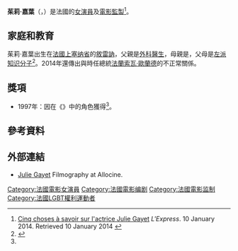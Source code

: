 {{藝人
| 姓名     = 茱莉·嘉葉
| 類型     = 女演員
| image     = Julie Gayet Globes de cristal 2018 2.jpg
| imagesize =250px
| birthname = Julie Gayet
| 出生日期 = {{birth_date_and_age|1972|6|3}}<ref>Extrait de naissance n° 1086/1972 sur [http://www.lesgensducinema.com/affiche_acteur.php?mots=julie+gayet&nom_acteur=GAYET%20Julie&ident=16516&debut=0&record=0&from=ok Les Gens du Cinéma]</ref>
| 出生地點 = {{FRA}}[[上塞纳省|上塞纳省]][[敘雷訥|敘雷訥]]
| 職業     = [[演員|演員]]、[[電影監製|電影監製]]
| 語言     = 
| 身高     = 
| 體重     = 
| 教育程度 = 
| 父母 = Brice Gayet 
| 配偶     = {{marriage|Santiago Amigorena|2003|2006}}<br>{{marriage|[[弗朗索瓦·奥朗德|弗朗索瓦·奥朗德]]|2022}}
| 兒女     = 2
| 出身地   = 
| 出道作   = 
| 出道日期 = 
| 代表作   = 
| 活躍年代 = 1993年～
| 網站     = 
| 相關團體 = 
| 獎項     = 
| IMDb    = 0310865
| 音樂專輯 = 
| 電影     = 
}}

'''茱莉·嘉葉'''（'''{{lang-fr|Julie Gayet}}'''，{{bd|1972年|6月3日|catIdx=Gayet, Julie}}）是法國的[[女演員|女演員]]及[[電影監製|電影監製]]<ref name=express>[http://www.lexpress.fr/styles/vip/videos-cinq-choses-a-savoir-sur-l-actrice-julie-gayet_1312900.html Cinq choses à savoir sur l'actrice Julie Gayet ] {{Wayback|url=http://www.lexpress.fr/styles/vip/videos-cinq-choses-a-savoir-sur-l-actrice-julie-gayet_1312900.html |date=20190328215331 }}  ''L'Express''. 10 January 2014. Retrieved 10 January 2014 {{fr icon}}</ref>。

==家庭和教育==
茱莉·嘉葉出生在[[法國|法國]][[上塞纳省|上塞纳省]]的[[敘雷訥|敘雷訥]]，父親是[[外科醫生|外科醫生]]，母親是{{link-en|古物研究者|antiquarian}}，父母是[[左派|左派]][[知识分子|知识分子]]<ref name="RTL 10 Jan 2014">{{Cite web |url=http://www.rtl.fr/actualites/info/people/article/julie-gayet-une-actrice-cultivee-et-engagee-7768698146 |title=RTL.fr. 10 Jan 2014. Julie Gayet, une actrice cultivée et engagée, by Héloïse Leussier |access-date=2014-01-12 |archive-date=2014-01-13 |archive-url=https://web.archive.org/web/20140113183249/http://www.rtl.fr/actualites/info/people/article/julie-gayet-une-actrice-cultivee-et-engagee-7768698146 |dead-url=no }}</ref>。2014年還傳出與時任總統[[法蘭索瓦·歐蘭德|法蘭索瓦·歐蘭德]]的不正常關係。

==獎項==
* 1997年：因在《{{link-fr|蹂躏与报复|Sélect hôtel}}》中的角色獲得{{link-en|法國新進女演員獎|Prix Romy Schneider}}<ref name=express/>。

==參考資料==
{{reflist}}

==外部連結==
*[http://www.allocine.fr/personne/fichepersonne-5947/filmographie/ Julie Gayet] {{Wayback|url=http://www.allocine.fr/personne/fichepersonne-5947/filmographie/ |date=20201027120622 }} Filmography at Allocine.


{{Authority control}}

{{France-bio-stub}}

{{DEFAULTSORT: Gayet, Julie}}
[[Category:法國電影女演員|Category:法國電影女演員]]
[[Category:法國電影编剧|Category:法國電影编剧]]
[[Category:法國電影监制|Category:法國電影监制]]
[[Category:法國LGBT權利運動者|Category:法國LGBT權利運動者]]